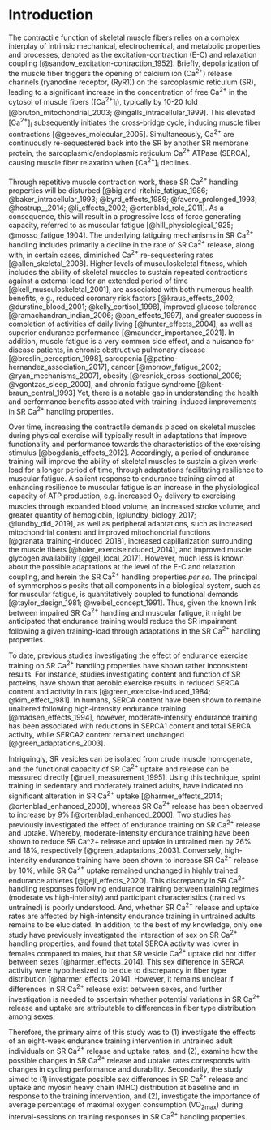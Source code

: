# Introduction

The contractile function of skeletal muscle fibers relies on a complex interplay of intrinsic mechanical, electrochemical, and metabolic properties and processes, denoted as the excitation-contraction (E-C) and relaxation coupling [@sandow_excitation-contraction_1952]. Briefly, depolarization of the muscle fiber triggers the opening of calcium ion (Ca^2+^) release channels (ryanodine receptor, (RyR1)) on the sarcoplasmic reticulum (SR), leading to a significant increase in the concentration of free Ca^2+^ in the cytosol of muscle fibers ([Ca^2+^]~i~), typically by 10-20 fold [@bruton_mitochondrial_2003; @ingalls_intracellular_1999]. This elevated [Ca^2+^]~i~ subsequently initiates the cross-bridge cycle, inducing muscle fiber contractions [@geeves_molecular_2005]. Simultaneously, Ca^2+^ are continuously re-sequestered back into the SR by another SR membrane protein, the sarcoplasmic/endoplasmic reticulum Ca^2+^ ATPase (SERCA), causing muscle fiber relaxation when [Ca^2+^]~i~ declines. 

Through repetitive muscle contraction work, these SR Ca^2+^ handling properties will be disturbed [@bigland-ritchie_fatigue_1986; @baker_intracellular_1993; @byrd_effects_1989; @favero_prolonged_1993; @hostrup__2014; @li_effects_2002; @ortenblad_role_2011]. As a consequence, this will result in a progressive loss of force generating capacity, referred to as muscular fatigue [@hill_physiological_1925; @mosso_fatigue_1904]. The underlying fatiguing mechanisms in SR Ca^2+^ handling includes primarily a decline in the rate of SR Ca^2+^ release, along with, in certain cases, diminished Ca^2+^ re-sequestering rates [@allen_skeletal_2008]. Higher levels of musculoskeletal fitness, which includes the ability of skeletal muscles to sustain repeated contractions against a external load for an extended period of time [@kell_musculoskeletal_2001], are associated with both numerous health benefits, e.g., reduced coronary risk factors [@kraus_effects_2002; @durstine_blood_2001; @kelly_cortisol_1998], improved glucose tolerance [@ramachandran_indian_2006; @pan_effects_1997], and greater success in completion of activities of daily living [@hunter_effects_2004], as well as superior endurance performance [@maunder_importance_2021]. In addition, muscle fatigue is a very common side effect, and a nuisance for disease patients, in chronic obstructive pulmonary disease [@breslin_perception_1998], sarcopenia [@patino-hernandez_association_2017], cancer [@morrow_fatigue_2002; @ryan_mechanisms_2007], obesity [@resnick_cross-sectional_2006; @vgontzas_sleep_2000], and chronic fatigue syndrome [@kent-braun_central_1993] Yet, there is a notable gap in understanding the health and performance benefits associated with training-induced improvements in SR Ca^2+^ handling properties.     

Over time, increasing the contractile demands placed on skeletal muscles during physical exercise will typically result in adaptations that improve functionality and performance towards the characteristics of the exercising stimulus [@bogdanis_effects_2012]. Accordingly, a period of endurance training will improve the ability of skeletal muscles to sustain a given work-load for a longer period of time, through adaptations facilitating resilience to muscular fatigue. A salient response to endurance training aimed at enhancing resilience to muscular fatigue is an increase in the physiological capacity of ATP production, e.g. increased O~2~ delivery to exercising muscles through expanded blood volume, an increased stroke volume, and greater quantity of hemoglobin, [@lundby_biology_2017; @lundby_did_2019], as well as peripheral adaptations, such as increased mitochondrial content and improved mitochondrial functions [@granata_training-induced_2018], increased capillarization surrounding the muscle fibers [@hoier_exerciseinduced_2014], and improved muscle glycogen availability [@gejl_local_2017]. However, much less is known about the possible adaptations at the level of the E-C and relaxation coupling, and herein the SR Ca^2+^ handling properties *per se*. The principal of symmorphosis posits that all components in a biological system, such as for muscular fatigue, is quantitatively coupled to functional demands [@taylor_design_1981; @weibel_concept_1991]. Thus, given the known link between impaired SR Ca^2+^ handling and muscular fatigue, it might be anticipated that endurance training would reduce the SR impairment following a given training-load through adaptations in the SR Ca^2+^ handling properties. 

To date, previous studies investigating the effect of endurance exercise training on SR Ca^2+^ handling properties have shown rather inconsistent results. For instance, studies investigating content and function of SR proteins, have shown that aerobic exercise results in reduced SERCA content and activity in rats [@green_exercise-induced_1984; @kim_effect_1981]. In humans, SERCA content have been shown to remaine unaltered following high-intensity endurance training [@madsen_effects_1994], however, moderate-intensity endurance training has been associated with reductions in SERCA1 content and total SERCA activity, while SERCA2 content remained unchanged [@green_adaptations_2003].

Intriguingly, SR vesicles can be isolated from crude muscle homogenate, and the functional capacity of SR Ca^2+^ uptake and release can be measured directly [@ruell_measurement_1995]. Using this technique, sprint training in sedentary and moderately trained adults, have indicated no significant alteration in SR Ca^2+^ uptake [@harmer_effects_2014; @ortenblad_enhanced_2000], whereas SR Ca^2+^ release has been observed to increase by 9% [@ortenblad_enhanced_2000]. Two studies has previously investigated the effect of endurance training on SR Ca^2+^ release and uptake. Whereby, moderate-intensity endurance training have been shown to reduce SR Ca^2+ release and uptake in untrained men by 26% and 18%, respectively [@green_adaptations_2003]. Conversely, high-intensity endurance training have been shown to increase SR Ca^2+^ release by 10%, while SR Ca^2+^ uptake remained unchanged in highly trained endurance athletes [@gejl_effects_2020]. This discrepancy in SR Ca^2+^ handling responses following endurance training between training regimes (moderate vs high-intensity) and participant characteristics (trained vs untrained) is poorly understood. And, whether SR Ca^2+^ release and uptake rates are affected by high-intensity endurance training in untrained adults remains to be elucidated. In addition, to the best of my knowledge, only one study have previously investigated the interaction of sex on SR Ca^2+^ handling properties, and found that total SERCA activity was lower in females compared to males, but that SR vesicle Ca^2+^ uptake did not differ between sexes [@harmer_effects_2014]. This sex difference in SERCA activity were hypothesized to be due to discrepancy in fiber type distribution [@harmer_effects_2014]. However, it remains unclear if differences in SR Ca^2+^ release exist between sexes, and further investigation is needed to ascertain whether potential variations in SR Ca^2+^ release and uptake are attributable to differences in fiber type distribution among sexes.


Therefore, the primary aims of this study was to (1) investigate the effects of an eight-week endurance training intervention in untrained adult individuals on SR Ca^2+^ release and uptake rates, and (2), examine how the possible changes in SR Ca^2+^ release and uptake rates corresponds with changes in cycling performance and durability. Secondarily, the study aimed to (1) investigate possible sex differences in SR Ca^2+^ release and uptake and myosin heavy chain (MHC) distribution at baseline and in response to the training intervention, and (2), investigate the importance of average percentage of maximal oxygen consumption (VO~2max~) during interval-sessions on training responses in SR Ca^2+^ handling properties.
